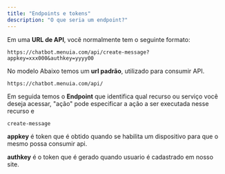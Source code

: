 ```yaml
---
title: "Endpoints e tokens"
description: "O que seria um endpoint?"
---
```


Em uma **URL de API**, você normalmente tem o seguinte formato:

```
https://chatbot.menuia.com/api/create-message?appkey=xxx000&authkey=yyyy00
```

No modelo Abaixo temos um **url padrão**, utilizado para consumir API.

[](https://chatbot.menuia.com/api/)

```
https://chatbot.menuia.com/api/
```

Em seguida temos o **Endpoint** que identifica qual recurso ou serviço você deseja acessar, "ação" pode especificar a ação a ser executada nesse recurso e

```
create-message
```

**appkey** é token que é obtido quando se habilita um dispositivo para que o mesmo possa consumir api.

**authkey** é o token que é gerado quando usuario é cadastrado em nosso site.